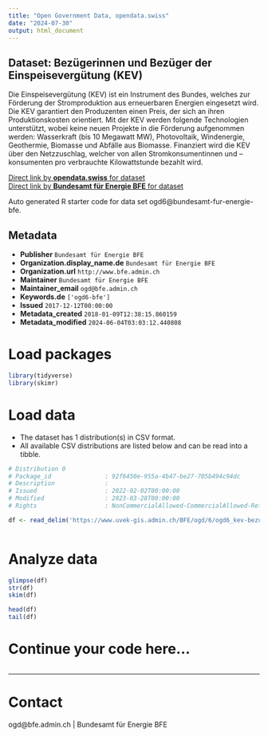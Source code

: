 ```yaml
---
title: "Open Government Data, opendata.swiss"
date: "2024-07-30"
output: html_document
---
```


## Dataset: Bezügerinnen und Bezüger der Einspeisevergütung (KEV)

Die Einspeisevergütung (KEV) ist ein Instrument des Bundes, welches zur Förderung der Stromproduktion aus erneuerbaren Energien eingesetzt wird. Die KEV garantiert den Produzenten einen Preis, der sich an ihren Produktionskosten orientiert. Mit der KEV werden folgende Technologien unterstützt, wobei keine neuen Projekte in die Förderung aufgenommen werden: Wasserkraft (bis 10 Megawatt MW), Photovoltaik, Windenergie, Geothermie, Biomasse und Abfälle aus Biomasse. Finanziert wird die KEV über den Netzzuschlag, welcher von allen Stromkonsumentinnen und –konsumenten pro verbrauchte Kilowattstunde bezahlt wird.

[Direct link by **opendata.swiss** for dataset](https://opendata.swiss/de/dataset/bezugerinnen-und-bezuger-der-einspeisevergutung-kev)<br>
[Direct link by **Bundesamt für Energie BFE** for dataset](https://www.bfe.admin.ch/bfe/de/home/foerderung/erneuerbare-energien/einspeiseverguetung.html/)

Auto generated R starter code for data set ogd6@bundesamt-fur-energie-bfe.

## Metadata

- **Publisher** `Bundesamt für Energie BFE`
- **Organization.display_name.de** `Bundesamt für Energie BFE`
- **Organization.url** `http://www.bfe.admin.ch`
- **Maintainer** `Bundesamt für Energie BFE`
- **Maintainer_email** `ogd@bfe.admin.ch`
- **Keywords.de** `['ogd6-bfe']`
- **Issued** `2017-12-12T00:00:00`
- **Metadata_created** `2018-01-09T12:38:15.860159`
- **Metadata_modified** `2024-06-04T03:03:12.440808`


# Load packages

```r

library(tidyverse)
library(skimr)

```

# Load data

-   The dataset has 1 distribution(s) in CSV format.
-   All available CSV distributions are listed below and can be read into a tibble.

```r

# Distribution 0
# Package_id               : 92f6450e-955a-4b47-be27-705b494c94dc
# Description              : 
# Issued                   : 2022-02-02T00:00:00
# Modified                 : 2023-03-28T00:00:00
# Rights                   : NonCommercialAllowed-CommercialAllowed-ReferenceRequired

df <- read_delim('https://www.uvek-gis.admin.ch/BFE/ogd/6/ogd6_kev-bezueger.csv')



```

# Analyze data

```r

glimpse(df)
str(df)
skim(df)

head(df)
tail(df)

```

# Continue your code here...

```r

```

------------------------------------------------------------------------

# Contact

ogd@bfe.admin.ch | Bundesamt für Energie BFE

